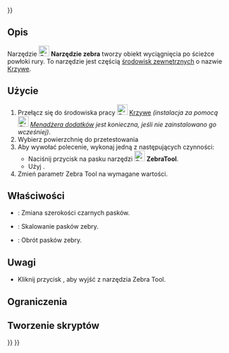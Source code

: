 <languages/>
{{UnfinishedDocu{{#translation:}}}}

{{Docnav/pl
|[[Curves_CurveOnSurface/pl|CurveOnSurface]]
|[[Curves_TrimFace/pl|TrimFace]]
|[[Curves_Workbench/pl|środowisko pracy Krzywe]]
|IconL=Curves_CurveOnSurface.svg
|IconR=Curves_TrimFace.svg
|IconC=Curves_workbench_icon.svg
}}

{{GuiCommand/pl
|Name=Curves ZebraTool
|Name/pl=Krzywe: Narzędzie zebra
|MenuLocation=Surfaces → Zebra Tool
|Workbenches=[[Curves_Workbench/pl|Krzywe]]
}}

<span id="Description"></span>
==Opis==

Narzędzie [[Image:Curves_ZebraTool.svg|24px]] '''Narzędzie zebra''' tworzy obiekt wyciągnięcia po ścieżce powłoki rury. To narzędzie jest częścią [[External_workbenches/pl|środowisk zewnętrznych]] o nazwie [[Curves_Workbench/pl|Krzywe]].

<span id="Usage"></span>
==Użycie==

# Przełącz się do środowiska pracy [[Image:Curves_workbench_icon.svg|24px]] [[Curves_Workbench/pl|Krzywe]] ''(instalacja za pomocą [[Image:Std_AddonMgr.svg|24px]] [[Std_AddonMgr/pl|Menadżera dodatków]] jest konieczna, jeśli nie zainstalowano go wcześniej)''.
# Wybierz powierzchnię do przetestowania
# Aby wywołać polecenie, wykonaj jedną z następujących czynności:
#* Naciśnij przycisk na pasku narzędzi [[Image:Curves_ZebraTool.svg|24px]] '''ZebraTool'''.
#* Użyj {{MenuCommand|Surfaces → Zebra Tool}}.
# Zmień parametr Zebra Tool na wymagane wartości.

<span id="Properties"></span>
==Właściwości==

* {{PropertyData|Szerokość czarnych pasków}}: Zmiana szerokości czarnych pasków.
* {{PropertyData|Skala}}: Skalowanie pasków zebry.
* {{PropertyData|Obrót}}: Obrót pasków zebry.

<span id="Notes"></span>
==Uwagi==

*Kliknij przycisk {{Button|Wyjdź}}, aby wyjść z narzędzia Zebra Tool.

<span id="Limitations"></span>
==Ograniczenia==


<span id="Scripting"></span>
==Tworzenie skryptów==


{{Docnav/pl
|[[Curves_CurveOnSurface/pl|CurveOnSurface]]
|[[Curves_TrimFace/pl|TrimFace]]
|[[Curves_Workbench/pl|środowisko pracy Krzywe]]
|IconL=Curves_CurveOnSurface.svg
|IconR=Curves_TrimFace.svg
|IconC=Curves_workbench_icon.svg
}}

{{Curves Tools navi{{#translation:}}}}
{{Userdocnavi{{#translation:}}}}